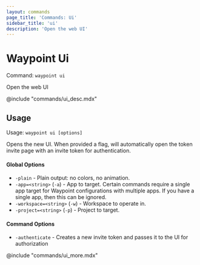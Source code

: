 ```yaml
---
layout: commands
page_title: 'Commands: Ui'
sidebar_title: 'ui'
description: 'Open the web UI'
---
```


# Waypoint Ui

Command: `waypoint ui`

Open the web UI

@include "commands/ui_desc.mdx"

## Usage

Usage: `waypoint ui [options]`

Opens the new UI. When provided a flag, will automatically open the
token invite page with an invite token for authentication.

#### Global Options

- `-plain` - Plain output: no colors, no animation.
- `-app=<string>` (`-a`) - App to target. Certain commands require a single app target for Waypoint configurations with multiple apps. If you have a single app, then this can be ignored.
- `-workspace=<string>` (`-w`) - Workspace to operate in.
- `-project=<string>` (`-p`) - Project to target.

#### Command Options

- `-authenticate` - Creates a new invite token and passes it to the UI for authorization

@include "commands/ui_more.mdx"
